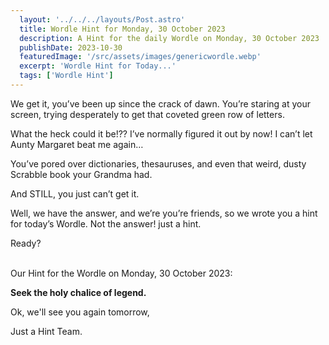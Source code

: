 ```yaml
---
  layout: '../../../layouts/Post.astro'
  title: Wordle Hint for Monday, 30 October 2023
  description: A Hint for the daily Wordle on Monday, 30 October 2023
  publishDate: 2023-10-30
  featuredImage: '/src/assets/images/genericwordle.webp'
  excerpt: 'Wordle Hint for Today...'
  tags: ['Wordle Hint']
---
```


  We get it, you’ve been up since the crack of dawn. You’re staring at your screen, trying desperately to get that coveted green row of letters. 

  What the heck could it be!??
  I’ve normally figured it out by now!
  I can’t let Aunty Margaret beat me again… 

  You’ve pored over dictionaries, thesauruses, and even that weird, dusty Scrabble book your Grandma had.

  And STILL, you just can’t get it. 

  Well, we have the answer, and we’re you’re friends, so we wrote you a hint for today’s Wordle.
  Not the answer! just a hint. 

  Ready?<br /><br />

  Our Hint for the Wordle on Monday, 30 October 2023:

  **Seek the holy chalice of legend.**

  Ok, we'll see you again tomorrow, 

  Just a Hint Team.
  